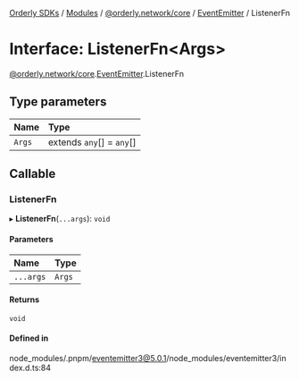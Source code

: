 [Orderly SDKs](./../README) / [Modules](./../modules) / [@orderly.network/core](./../modules/orderly_network_core) / [EventEmitter](./../modules/orderly_network_core.EventEmitter) / ListenerFn

# Interface: ListenerFn\<Args\>

[@orderly.network/core](./../modules/orderly_network_core).[EventEmitter](./../modules/orderly_network_core.EventEmitter).ListenerFn

## Type parameters

| Name | Type |
| :------ | :------ |
| `Args` | extends `any`[] = `any`[] |

## Callable

### ListenerFn

▸ **ListenerFn**(`...args`): `void`

#### Parameters

| Name | Type |
| :------ | :------ |
| `...args` | `Args` |

#### Returns

`void`

#### Defined in

node_modules/.pnpm/eventemitter3@5.0.1/node_modules/eventemitter3/index.d.ts:84

